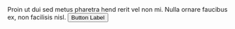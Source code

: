 
<Meta title='Layouts' component={Card} />

<Canvas withToolbar>
  <Story name='Cards'>
    <Card
      overrides={{Root: {style: {width: '328px'}}}}
      onChange={action('onChange')}
      headerImage={'https://source.unsplash.com/user/erondu/700x400'}
      title='Example card'
    >
      <StyledBody>
        Proin ut dui sed metus pharetra hend rerit vel non mi. Nulla ornare
        faucibus ex, non facilisis nisl.
      </StyledBody>
      <StyledAction>
        <Button overrides={{BaseButton: {style: {width: '100%'}}}}>
          Button Label
        </Button>
      </StyledAction>
    </Card>
  </Story>
</Canvas>
